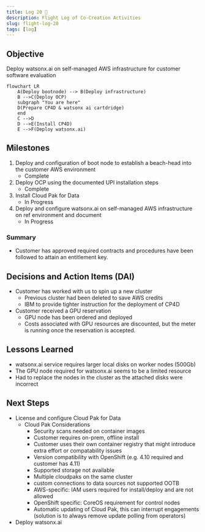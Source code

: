 ```yaml
---
title: Log 20 🛫
description: Flight Log of Co-Creation Activities
slug: flight-log-20
tags: [log]
---
```


## Objective
Deploy watsonx.ai on self-managed AWS infrastructure for customer software evaluation

```mermaid
flowchart LR
    A(Deploy bootnode) --> B(Deploy infrastructure)
    B -->C(Deploy OCP)
    subgraph "You are here"
    D(Prepare CP4D & watsonx ai cartdridge)
    end
    C -->D
    D -->E(Install CP4D)
    E -->F(Deploy watsonx.ai)
```


## Milestones
1. Deploy and configuration of boot node to establish a beach-head into the customer AWS environment
    - Complete
2. Deploy OCP using the documented UPI installation steps
    - Complete
3. Install Cloud Pak for Data
    - In Progress
4. Deploy and configure watsonx.ai on self-managed AWS infrastructure on ref environment and document
    - In Progress

### Summary
- Customer has approved required contracts and procedures have been followed to attain an entitlement key.

## Decisions and Action Items (DAI)
- Customer has worked with us to spin up a new cluster
    - Previous cluster had been deleted to save AWS credits
    - IBM to provide tighter instruction for the deployment of CP4D
- Customer received a GPU reservation
    - GPU node has been ordered and deployed
    - Costs associated with GPU resources are discounted, but the meter is running once the reservation is accepted.

## Lessons Learned
- watsonx.ai service requires larger local disks on worker nodes (500Gb)
- The GPU node required for watsonx.ai seems to be a limited resource
- Had to replace the nodes in the cluster as the attached disks were incorrect

## Next Steps
- License and configure Cloud Pak for Data
    - Cloud Pak Considerations
        - Security scans needed on container images 
        - Customer requires on-prem, offline install
        - Customer uses their own container registry that might introduce extra effort or compatability issues 
        - Version compatibility with OpenShift (e.g. 4.10 required and customer has 4.11) 
        - Supported storage not available 
        - Multiple cloudpaks on the same cluster 
        - custom connections to data sources not supported OOTB 
        - AWS-specific: IAM users required for install/deploy and are not allowed 
        - OpenShift specific: CoreOS requirement for control nodes 
        - Automatic updating of Cloud Pak, this can interrupt engagements (solution is to always remove update polling from operators)
- Deploy watsonx.ai